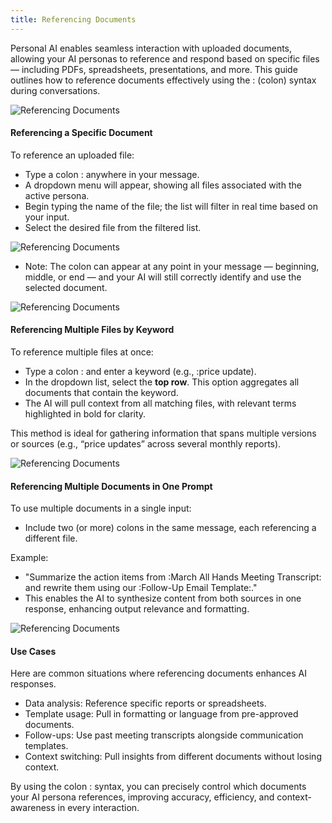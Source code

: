 ```yaml
---
title: Referencing Documents
---
```


Personal AI enables seamless interaction with uploaded documents, allowing your AI personas to reference and respond based on specific files — including PDFs, spreadsheets, presentations, and more. This guide outlines how to reference documents effectively using the : (colon) syntax during conversations.

![Referencing Documents](/images/Ref1.png)

#### Referencing a Specific Document
To reference an uploaded file:

- Type a colon : anywhere in your message.
- A dropdown menu will appear, showing all files associated with the active persona.
- Begin typing the name of the file; the list will filter in real time based on your input.
- Select the desired file from the filtered list.

![Referencing Documents](/images/Ref2.png)

- Note: The colon can appear at any point in your message — beginning, middle, or end — and your AI will still correctly identify and use the selected document.

![Referencing Documents](/images/Ref4.png)

#### Referencing Multiple Files by Keyword
To reference multiple files at once:
- Type a colon : and enter a keyword (e.g., :price update).
- In the dropdown list, select the **top row**. This option aggregates all documents that contain the keyword.
- The AI will pull context from all matching files, with relevant terms highlighted in bold for clarity.

This method is ideal for gathering information that spans multiple versions or sources (e.g., “price updates” across several monthly reports).

![Referencing Documents](/images/Ref5.png)

#### Referencing Multiple Documents in One Prompt
To use multiple documents in a single input:
- Include two (or more) colons in the same message, each referencing a different file.

Example:
- "Summarize the action items from :March All Hands Meeting Transcript: and rewrite them using our :Follow-Up Email Template:."
- This enables the AI to synthesize content from both sources in one response, enhancing output relevance and formatting.

![Referencing Documents](/images/Ref6.png)

#### Use Cases
Here are common situations where referencing documents enhances AI responses.
- Data analysis: Reference specific reports or spreadsheets.
- Template usage: Pull in formatting or language from pre-approved documents.
- Follow-ups: Use past meeting transcripts alongside communication templates.
- Context switching: Pull insights from different documents without losing context.

By using the colon : syntax, you can precisely control which documents your AI persona references, improving accuracy, efficiency, and context-awareness in every interaction.


